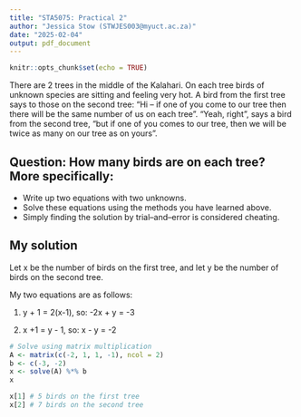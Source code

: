 ```yaml
---
title: "STA5075: Practical 2"
author: "Jessica Stow (STWJES003@myuct.ac.za)"
date: "2025-02-04"
output: pdf_document
---
```


```r
knitr::opts_chunk$set(echo = TRUE)
```

There are 2 trees in the middle of the Kalahari. On each tree birds of unknown species are sitting and feeling very hot. A bird from the first tree says to those on the second tree: “Hi – if one of you come to our tree then there will be the same number of us on each tree”. “Yeah, right”, says a bird from the second tree, “but if one of you comes to our tree, then we will be twice as many on our tree as on yours”.

## Question: How many birds are on each tree? More specifically:
- Write up two equations with two unknowns.
- Solve these equations using the methods you have learned above.
- Simply finding the solution by trial–and–error is considered cheating.

## My solution

Let x be the number of birds on the first tree, and let y be the number of birds on the second tree.

My two equations are as follows:

1. y + 1 = 2(x-1), so:
  -2x + y = -3

2. x +1 = y - 1, so: 
    x - y = -2

```r
# Solve using matrix multiplication
A <- matrix(c(-2, 1, 1, -1), ncol = 2)
b <- c(-3, -2)
x <- solve(A) %*% b
x

x[1] # 5 birds on the first tree
x[2] # 7 birds on the second tree
```
